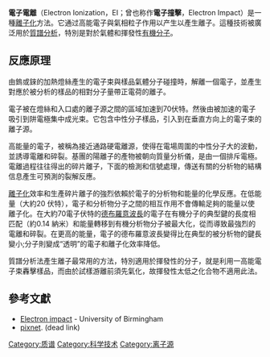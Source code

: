 {{copyedit|time=2015-04-03T04:47:08+00:00}}
{{no footnotes|time=2015-04-03T04:44:01+00:00}}
'''電子電離'''（Electron Ionization，EI；曾也称作'''電子撞擊'''，Electron Impact）是一種[[離子化|離子化]]方法。它通过高能電子與氣相粒子作用以产生以產生離子。這種技術被廣泛用於[[質譜分析|質譜分析]]，特別是對於氣體和揮發性[[有機分子|有機分子]]。

==反應原理==
由鎢或錸的加熱燈絲產生的電子束與樣品氣體分子碰撞時，解離一個電子，並產生對應於被分析的樣品的相對分子量帶正電荷的離子。

電子被在燈絲和入口處的離子源之間的區域加速到70伏特。然後由被加速的電子吸引到阱電極集中成光束。它包含中性分子樣品，引入到在垂直方向上的電子束的離子源。

高能量的電子，被稱為接近通路硬電離源，使得在電場周圍的中性分子大的波動，並誘導電離和碎裂。基團的陽離子的產物被朝向質量分析儀，是由一個排斥電極。電離過程往往得出的碎片離子，下面的檢測和信號處理，傳送有關的分析物的結構信息產生可預測的裂解反應。

[[離子化|離子化]]效率和生產碎片離子的強烈依賴於電子的分析物和能量的化學反應。在低能量（大約20 伏特），電子和分析物分子之間的相互作用不會傳輸足夠的能量以使離子化。在大約70電子伏特的[[德布羅意波長|德布羅意波長]]的電子在有機分子的典型鍵的長度相匹配（約0.14 納米）和能量轉移到有機分析物分子被最大化，從而導致最強烈的電離和碎裂。在更高的能量，電子的德布羅意波長變得比在典型的被分析物的鍵長變小;分子則變成“透明”的電子和離子化效率降低。

質譜分析法產生離子最常用的方法，特別適用於揮發性的分子，就是利用一高能電子束轟擊樣品，而由於試樣游離前須先氣化，故揮發性太低之化合物不適用此法。

==參考文獻==
*[http://www.birmingham.ac.uk/facilities/chemical-analysis/mass-spec/electron-impact.aspx Electron impact] - University of Birmingham
*[https://web.archive.org/web/20140202120800/http://kazuya86.pixnet.net/blog/post/36825998 pixnet]. (dead link)
{{质谱法}}
{{物理小作品}}

[[Category:质谱|Category:质谱]]
[[Category:科学技术|Category:科学技术]]
[[Category:离子源|Category:离子源]]